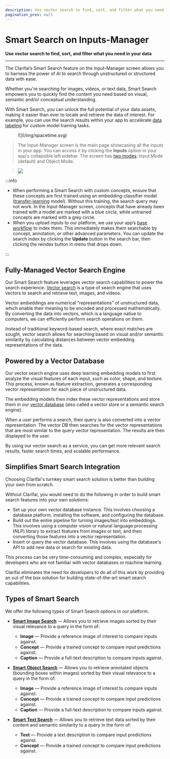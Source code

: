 ```yaml
---
description: Use vector search to find, sort, and filter what you need in your unstructured data
pagination_prev: null
---
```


# Smart Search on Inputs-Manager 

**Use vector search to find, sort, and filter what you need in your data**
<hr />

The Clarifai’s Smart Search feature on the Input-Manager screen allows you to harness the power of AI to search through unstructured or structured data with ease. 

Whether you're searching for images, videos, or text data, Smart Search empowers you to quickly find the content you need based on visual, semantic and/or conceptual understanding. 

With Smart Search, you can unlock the full potential of your data assets, making it easier than ever to locate and retrieve the data of interest. For example, you can use the search results within your app to accelerate [data labeling](https://docs.clarifai.com/portal-guide/annotate/create-get-update-delete) for custom model training tasks.

<figure style={{ display: 'flex', justifyContent: 'center' }}>
  ![](/img/spacetime.svg)
</figure>

> The Input-Manager screen is the main page showcasing all the inputs in your app. You can access it by clicking the **Inputs** option in your app's collapsible left sidebar. The screen has [two modes](https://docs.clarifai.com/portal-guide/data/explorer/#input-manager): Input Mode (default) and Object Mode. 

> ![](/img/community/search/input-manager.png)

:::info

- When performing a Smart Search with custom concepts, ensure that these concepts are first trained using an embedding-classifier model ([transfer-learning](https://docs.clarifai.com/portal-guide/model/model-types/transfer-learning/) model). Without this training, the search query may not work. In the Input-Manager screen, concepts that have already been trained with a model are marked with a blue circle, while untrained concepts are marked with a grey circle. 
- When you upload inputs to our platform, we use your app’s [base workflow](https://docs.clarifai.com/portal-guide/workflows/base-workflows/) to index them. This immediately makes them searchable by concept, annotation, or other advanced parameters. You can update the search index by clicking the **Update** button in the search bar, then clicking the reindex button in menu that drops down. 

:::

## Fully-Managed Vector Search Engine 

Our Smart Search feature leverages vector search capabilities to power the search experience. [Vector search](https://www.clarifai.com/blog/finding-what-you-need-a-comprehensive-guide-to-vector-search) is a type of search engine that uses vectors to search and retrieve text, images, and videos.

Vector embeddings are numerical “representations” of unstructured data, which enable their meaning to be encoded and processed mathematically. By converting the data into vectors, which is a language native to computers, we can efficiently perform search operations on them. 

Instead of traditional keyword-based search, where exact matches are sought, vector search allows for searching based on visual and/or semantic similarity by calculating distances between vector embedding representations of the data. 

## Powered by a Vector Database

Our vector search engine uses deep learning embedding models to first analyze the visual features of each input, such as color, shape, and texture. This process, known as feature extraction, generates a corresponding vector representation for each piece of unstructured data.

The embedding models then index these vector representations and store them in our [vector database](https://www.clarifai.com/blog/using-clarifais-native-vector-database) (also called a vector store or a semantic search engine). 

When a user performs a search, their query is also converted into a vector representation. The vector DB then searches for the vector representations that are most similar to the query vector representation. The results are then displayed to the user. 

By using our vector search as a service, you can get more relevant search results, faster search times, and scalable performance. 

## Simplifies Smart Search Integration

Choosing Clarifai's turnkey smart search solution is better than building your own from scratch.  

Without Clarifai, you would need to do the following in order to build smart search features into your own solutions:

- Set up your own vector database instance. This involves choosing a database platform, installing the software, and configuring the database.
- Build out the entire pipeline for turning images/text into embeddings. This involves using a computer vision or natural language processing (NLP) library to extract features from images or text, and then converting those features into a vector representation.
- Insert or query the vector database. This involves using the database's API to add new data or search for existing data.

This process can be very time-consuming and complex, especially for developers who are not familiar with vector databases or machine learning. 

Clarifai eliminates the need for developers to do all of this work by providing an out of the box solution for building state-of-the-art smart search capabilities.

## Types of Smart Search

We offer the following types of Smart Search options in our platform.

- [**Smart Image Search**](https://docs.clarifai.com/portal-guide/psearch/visual-search) — Allows you to retrieve images sorted by their visual relevance to a query in the form of: 
   - **Image** — Provide a reference image of interest to compare inputs against.
   - **Concept** — Provide a trained concept to compare input predictions against.
   - **Caption** — Provide a full-text description to compare inputs against.

- [**Smart Object Search**](https://docs.clarifai.com/portal-guide/psearch/prank) — Allows you to retrieve annotated objects (bounding boxes within images) sorted by their visual relevance to a query in the form of:
  - **Image** — Provide a reference image of interest to compare inputs against.
  - **Concept** — Provide a trained concept to compare input predictions against.
  - **Caption** — Provide a full-text description to compare inputs against.

- [**Smart Text Search**](https://docs.clarifai.com/portal-guide/psearch/text-search) — Allows you to retrieve text data sorted by their content and semantic similarity to a query in the form of:
  - **Text** — Provide a text description to compare input predictions against. 
  - **Concept** — Provide a trained concept to compare input predictions against.


<DocCardList items={useCurrentSidebarCategory().items}/>


